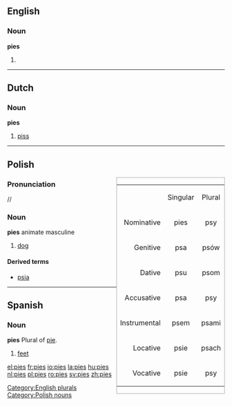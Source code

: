 ==English==

===Noun===
'''pies'''

# {{plural of|[[pie]]}}

[[Category:English plurals]]
----

==Dutch==

===Noun===
'''pies'''

# {{slang}} [[piss]]

----

==Polish==
<div class="noprint" style="clear: right; border: solid #aaa 1px; float: right;">
{|border="1"

|-
| 
|align=center|Singular
|align=center|Plural

|-
|align=right|Nominative
!align=center|pies
!align=center|psy

|-
|align=right|Genitive
!align=center|psa
!align=center|psów

|-
|align=right|Dative
!align=center|psu
!align=center|psom

|-
|align=right|Accusative
!align=center|psa
!align=center|psy

|-
|align=right|Instrumental
!align=center|psem
!align=center|psami

|-
|align=right|Locative
!align=center|psie
!align=center|psach

|-
|align=right|Vocative
!align=center|psie
!align=center|psy

|}
</div>
===Pronunciation===
/{{IPAchar|ˈpʲes}}/
===Noun===
'''pies''' animate masculine

#[[dog]]

====Derived terms====
*[[psia]]

[[Category:Polish nouns]]

----

==Spanish==
===Noun===
'''pies''' {{m}} Plural of [[pie]].
<!--Do not add translations, synonyms, etc, here - put these at [[pie]]-->
#[[feet]]

[[el:pies]]
[[fr:pies]]
[[io:pies]]
[[la:pies]]
[[hu:pies]]
[[nl:pies]]
[[pl:pies]]
[[ro:pies]]
[[sv:pies]]
[[zh:pies]]